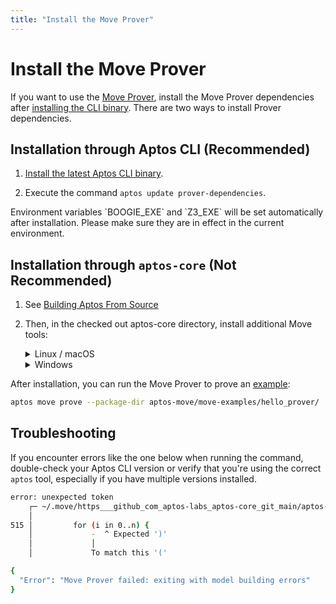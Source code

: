 ```yaml
---
title: "Install the Move Prover"
---
```




# Install the Move Prover

If you want to use the [Move Prover](../../smart-contracts/prover.mdx), install the Move Prover dependencies after [installing the CLI binary](.).
There are two ways to install Prover dependencies.

## Installation through Aptos CLI (Recommended)

1. [Install the latest Aptos CLI binary](../install-cli/install-cli-mac.mdx).

2. Execute the command `aptos update prover-dependencies`.

<Aside type="note">
  Environment variables `BOOGIE_EXE` and `Z3_EXE` will be set automatically after installation. Please make sure
  they are in effect in the current environment.
</Aside>

## Installation through `aptos-core` (Not Recommended)

1. See [Building Aptos From Source](../../../network/nodes/building-from-source.mdx)

2. Then, in the checked out aptos-core directory, install additional Move tools:
   <details>
   <summary>Linux / macOS</summary>

   1. Open a Terminal session.
   2. Run the dev setup script to prepare your environment: `./scripts/dev_setup.sh -yp`
   3. Update your current shell environment: `source ~/.profile`

   <Aside type="note">
   `dev_setup.sh -p` updates your `~./profile` with environment variables to support the installed Move Prover tools. You may need to set `.bash_profile` or `.zprofile` or other setup files for your shell.
   </Aside>

   </details>
   <details>
   <summary>Windows</summary>

   1. Open a PowerShell terminal as an administrator.
   2. Run the dev setup script to prepare your environment: `PowerShell -ExecutionPolicy Bypass -File ./scripts/windows_dev_setup.ps1 -y`

   </details>


After installation, you can run the Move Prover to prove an [example](https://github.com/aptos-labs/aptos-core/tree/main/aptos-move/move-examples/hello_prover):
   ```bash filename="Terminal"
   aptos move prove --package-dir aptos-move/move-examples/hello_prover/
   ```

## Troubleshooting

If you encounter errors like the one below when running the command, double-check your Aptos CLI version or verify that you're using the correct `aptos` tool, especially if you have multiple versions installed.

```bash filename="Terminal
error: unexpected token
    ┌─ ~/.move/https___github_com_aptos-labs_aptos-core_git_main/aptos-move/framework/aptos-framework/sources/randomness.move:515:16
    │
515 │         for (i in 0..n) {
    │             -  ^ Expected ')'
    │             │
    │             To match this '('

{
  "Error": "Move Prover failed: exiting with model building errors"
}
```

